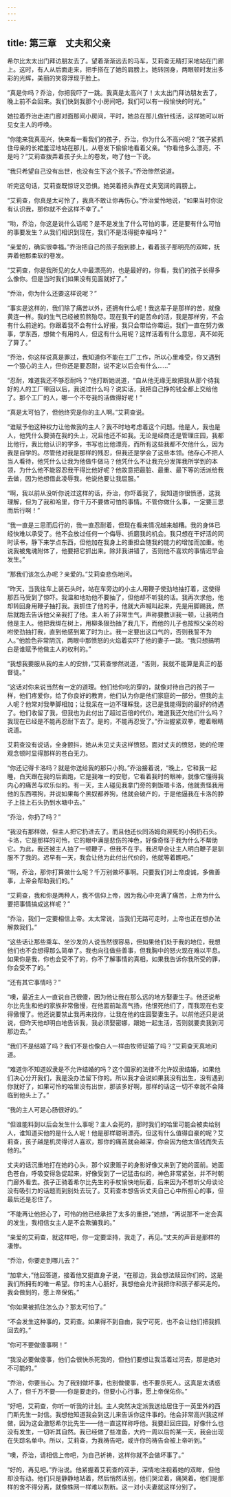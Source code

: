 ```yaml
---
---
---
```

title: 第三章　丈夫和父亲
---







希尔比太太出门拜访朋友去了。望着渐渐远去的马车，艾莉查无精打采地站在门廊上。这时，有人从后面走来，把手搭在了她的肩膀上。她转回身，两眼顿时发出多彩的光辉，美丽的笑容浮现于脸上。

“真是你吗？乔治，你把我吓了一跳。我真是太高兴了！太太出门拜访朋友去了，晚上前不会回来。我们快到我那个小房间吧，我们可以有一段愉快的时光。”

她拉着乔治走进门廊对面那间小房间，平时，她总在那儿做针线活，这样她可以听见女主人的呼唤。

“你能来我真高兴，快来看一看我们的孩子，乔治，你为什么不高兴呢？”孩子紧抓住母亲的长裙羞涩地站在那儿，从卷发下偷偷地看着父亲。“你看他多么漂亮，不是吗？”艾莉查拨弄着孩子头上的卷发，吻了他一下说。

“我只希望自己没有出世，也没有生下这个孩子。”乔治惨然说道。

听完这句话，艾莉查既惊讶又恐惧。她哭着把头靠在丈夫宽阔的肩膀上。

“艾莉查，你真是太可怜了，我真不敢让你再伤心。”乔治爱怜地说，“如果当时你没有认识我，那你就不会这样不幸了。”

“哟，乔治，你这是说什么话呢？是不是发生了什么可怕的事，还是要有什么可怕的事要发生？从我们相识到现在，我们不是活得挺幸福吗？”

“亲爱的，确实很幸福。”乔治把自己的孩子抱到膝上，看着孩子那明亮的双眸，抚弄着他那柔软的卷发。

“艾莉查，你是我所见的女人中最漂亮的，也是最好的，你看，我们的孩子长得多么像你。但是当时我们如果没有见面就好了。”

“乔治，你为什么还要这样说呢？”

“事实是这样的，我们除了痛苦以外，还拥有什么呢！我这辈子是那样的苦，就像黄连一样。我的生气已经被煎熬殆尽。现在我干的是苦命的活，我是那样穷，不会有什么前途的。你跟着我不会有什么好报，我只会带给你霉运。我们一直在努力做事，学东西，想做个有用的人，但这有什么用呢？这样活着有什么意思，真不如死了算了。”

“乔治，你这样说真是罪过，我知道你不能在工厂工作，所以心里难受，你又遇到一个狠心的主人，但你还是要忍耐，说不定以后会有什么……”

“忍耐，难道我还不够忍耐吗？”他打断她说道，“自从他无缘无故把我从那个待我好的人的工厂带回以后，我说过什么吗？说实话，我把自己挣的钱全都上交给他了。那个工厂的人，哪一个不夸我的活做得好呢！”

“真是太可怕了，但他终究是你的主人啊。”艾莉查说。

“谁赋予他这种权力让他做我的主人？我不时地考虑着这个问题。他是人，我也是人，他凭什么要骑在我的头上，况且他还不如我。无论是经商还是管理庄园，我都比他行，我比他认识的字多，书写也比他漂亮，而所有这些我都不欠他什么，因为我是自学的。尽管他对我是那样的残忍，但我还是学会了这些本领。他存心不把人当人看待，他凭什么让我为他做牛做马？他凭什么不让我充分发挥我所学到的本领，为什么他不能容忍我干得比他好呢？他故意把最脏、最重、最下等的活派给我去做，因为他想借此凌辱我，他说他要让我屈服。”

“啊，我以前从没听你说过这样的话，乔治，你吓着我了，我知道你很愤懣，这我理解，但为了我和哈里，你千万不要做可怕的事情。不管你做什么事，一定要三思而后行啊！”

“我一直是三思而后行的，我一直忍耐着，但现在看来情况越来越糟。我的身体已经快难以承受了。他不会放过任何一个侮辱、折磨我的机会。我只想在干好活的同时读书，静下来学点东西，但他加在我身上的重担会随我的能力的增加而加重。他说我被鬼魂附体了，他要把它抓出来。除非我讲错了，否则他不喜欢的事情迟早会发生。”

“那我们该怎么办呢？亲爱的。”艾莉查悲伤地问。

“昨天，当我往车上装石头时，站在车旁边的小主人用鞭子使劲地抽打着，这使得那匹马受到了惊吓。我温和地劝他不要抽了，但他却不听我的话。我再次求他，他却转回身用鞭子抽打我。我抓住了他的手，他就大声喊叫起来，先是用脚踢我，然后就跑去告诉他父亲我打了他。主人听了非常生气，声称要教训我一顿，让我明白他是主人。他把我绑在树上，用柳条狠劲抽了我几下，而他的儿子也按照父亲的吩咐使劲抽打我，直到他感到累了时为止。我一定要出这口气的，否则我誓不为人。”他脸色非常阴沉，两眼中那愤怒的火焰着实吓了他的妻子一跳。“我只想搞明白是谁赋予他做主人的权利的。”

“我想我要服从我的主人的安排，”艾莉查惨然说道，“否则，我就不能算是真正的基督徒。”

“这话对你来说当然有一定的道理。他们给你吃的穿的，就像对待自己的孩子一样，他们疼爱你，给了你良好的教育，他们认为你是他们家庭的一部分。但我的主人呢？他常对我拳脚相加；让我呆在一边不理睬我，这已是我能得到的最好的待遇了。他们收留了我，但我也为此付出了超过百倍的代价。难道我还欠他们什么吗？我现在已经是不能再忍耐下去了。是的，不能再忍受了。”乔治握紧双拳，瞪着眼睛说道。

艾莉查没有说话，全身颤抖，她从未见丈夫这样愤怒。面对丈夫的愤怒，她的伦理观念顿时显得那样的苍白无力。

“你还记得卡洛吗？就是你送给我的那只小狗。”乔治接着说，“晚上，它和我一起睡，白天跟在我的后面跑，它是我唯一的安慰，它看着我时的眼神，就像它懂得我内心的痛苦与欢乐似的。有一天，主人碰见我拿门旁的剩饭喂卡洛，他就责怪我用他的东西喂狗，并说如果每个黑奴都养狗，他就会破产的，于是他逼我在卡洛的脖子上挂上石头扔到水塘中去。”

“乔治，你扔了吗？”

“我没有那样做，但主人把它扔进去了。而且他还伙同汤姆向濒死的小狗扔石头。卡洛，它是那样的可怜，它的眼中满是悲伤的神色，好像奇怪于我为什么不帮助它。为此，我还被主人抽了一顿鞭子，但我不在乎。我迟早会让主人明白鞭子是驯服不了我的。迟早有一天，我会让他为此付出代价的，他就等着瞧吧。”

“啊，乔治，那你打算做什么呢？千万别做坏事啊。只要我们对上帝虔诚，多做善事，上帝会帮助我们的。”

“艾莉查，我和你是两种人，我不信仰上帝，因为我心中充满了痛苦，上帝为什么要把事情搞成这样呢？”

“乔治，我们一定要相信上帝。太太常说，当我们无路可走时，上帝也正在想办法解救我们。”

“这些话让那些乘车、坐沙发的人说当然很容易，但如果他们处于我的地位，我想他们也不会想得那么简单了。我也向往做些善事，但我胸中的怒火现在难以平息。如果你是我，你也会受不了的，你不了解事情的真相，如果我告诉你我所受的罪，你会受不了的。”

“还有其它事情吗？”

“噢，最近主人一直说自己很傻，因为他让我在那么远的地方娶妻生子。他还说希尔比先生和他的家族非常傲慢，在他面前趾高气扬，他恨死他们了，而我现在也变得傲慢了。他还说要禁止我再来找你，让我在他的庄园娶妻生子。以前他还只是说说，但昨天他却明白地告诉我，我必须娶密娜，跟她一起生活，否则就要卖我到河那边去。”

“我们不是结婚了吗？我们不是也像白人一样由牧师证婚了吗？”艾莉查天真地问道。

“难道你不知道奴隶是不允许结婚的吗？这个国家的法律不允许奴隶结婚，如果他们决心分开我们，我是没办法留下你的。所以我才会说如果我没有出生，没有遇到你就好了，如果可怜的哈里没有出世，那该多好啊，那样的话这一切不幸就不会降临到他头上了。”

“我的主人可是心肠很好的。”

“但谁能料到以后会发生什么事呢？主人会死的，那时我们的哈里可能会被卖给别人，谁知道买他的是什么人呢！他是那样聪明漂亮，但这有什么值得自豪的呢？艾莉查，孩子越是机灵得讨人喜欢，那你的痛苦就会越深，你会因为他太值钱而失去他的。”

丈夫的话沉重地打在她的心头，那个奴隶贩子的身影好像又来到了她的面前。她面色苍白，呼吸变得急促起来，好像受到了一记猛击似的，神色非常紧张，并不时朝门廊外看去。孩子正骑着希尔比先生的手杖愉快地玩着，后来因为不想听父母谈论没有吸引力的话题而到别处去玩了。艾莉查本想告诉丈夫自己心中所担心的事，但最后还是忍住了。

“不能再让他担心了，可怜的他已经承担了太多的重担，”她想，“再说那不一定会真的发生，我相信女主人是不会欺骗我的。”

“亲爱的艾莉查，就这样吧，你一定要坚持，我走了，再见。”丈夫的声音是那样的凄惨。

“乔治，你要走到哪儿去？”

“加拿大，”他回答道，接着他又挺直身子说，“在那边，我会想法赎回你们的。这是我们所拥有的唯一希望。你的主人心肠好，我想他会允许我把你和孩子都买走的。我会做到的，愿上帝保佑。”

“你如果被抓住怎么办？那太可怕了。”

“不会发生这种事的，艾莉查。如果得不到自由，我宁可死，也不会让他们把我抓回去的。”

“你可不要做傻事啊！”

“我没必要做傻事，他们会很快杀死我的，但他们要想让我活着过河去，那是绝对不可能的。”

“乔治，你要当心。为了我别做坏事，也别做傻事，也不要杀死人。这真是太诱惑人了，但千万不要——你是要走的，但要小心行事，愿上帝保佑你。”

“好吧，艾莉查，你听一听我的计划。主人突然决定派我送给居住于一英里外的西门斯先生一封信。我想他知道我会到这儿来告诉你这件事的。他会非常高兴我这样做，因为这会激怒希尔比先生——他一直这样称呼他。我要赶回庄园，好像什么也没有发生，一切听其自然。我已经做了些准备，大约一周以后的某一天，我会出现在失踪名单中。所以，艾莉查，为我祷告吧，或许你的祷告会被上帝听到。”

“噢，乔治，请相信上帝吧，为自己祈祷，这样你就不会做坏事了。”

“好的，再见吧。”乔治说。他紧握着艾莉查的双手，深情地注视着她的双眸，但他却没有动。他们只是静静地站着，然后悄然话别，他们哭泣着，痛哭着。他们是那样的舍不得分离，就像蛛网一样难以割断。这一对小夫妻就这样分别了。